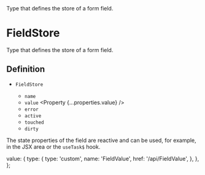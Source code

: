 
<Title>FieldStore</Title>
<Description>Type that defines the store of a form field.</Description>

# FieldStore

Type that defines the store of a form field.

## Definition

- `FieldStore` <Property type="object" />
  - `name` <Property type="string" />
  - `value` <Property {...properties.value} />
  - `error` <Property type="string" />
  - `active` <Property type="boolean" />
  - `touched` <Property type="boolean" />
  - `dirty` <Property type="boolean" />

The state properties of the field are reactive and can be used, for example, in the JSX area or the `useTask$` hook.

  value: {
    type: {
      type: 'custom',
      name: 'FieldValue',
      href: '/api/FieldValue',
    },
  },
};
